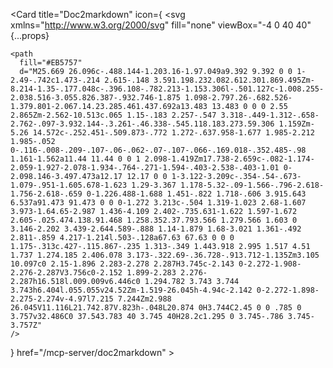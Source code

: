 <Card
  title="Doc2markdown"
  icon={
   <svg
    xmlns="http://www.w3.org/2000/svg"
    fill="none"
    viewBox="-4 0 40 40"
    {...props}
  >
    <path
      fill="#EB5757"
      d="M25.669 26.096c-.488.144-1.203.16-1.97.049a9.392 9.392 0 0 1-2.49-.742c1.473-.214 2.615-.148 3.591.198.232.082.612.301.869.495Zm-8.214-1.35-.177.048c-.396.108-.782.213-1.153.306l-.501.127c-1.008.255-2.038.516-3.055.826.387-.932.746-1.875 1.098-2.797.26-.682.526-1.379.801-2.067.14.23.285.461.437.692a13.483 13.483 0 0 0 2.55 2.865Zm-2.562-10.513c.065 1.15-.183 2.257-.547 3.318-.449-1.312-.658-2.762-.097-3.932.144-.3.261-.46.338-.545.118.183.273.59.306 1.159Zm-5.26 14.572c-.252.451-.509.873-.772 1.272-.637.958-1.677 1.985-2.212 1.985-.052 0-.116-.008-.209-.107-.06-.062-.07-.107-.066-.169.018-.352.485-.98 1.161-1.562a11.44 11.44 0 0 1 2.098-1.419Zm17.738-2.659c-.082-1.174-2.059-1.927-2.078-1.934-.764-.271-1.594-.403-2.538-.403-1.01 0-2.098.146-3.497.473a12.17 12.17 0 0 1-3.122-3.209c-.354-.54-.673-1.079-.951-1.605.678-1.623 1.29-3.367 1.178-5.32-.09-1.566-.796-2.618-1.756-2.618-.659 0-1.226.488-1.688 1.451-.822 1.718-.606 3.915.643 6.537a91.473 91.473 0 0 0-1.272 3.213c-.504 1.319-1.023 2.68-1.607 3.973-1.64.65-2.987 1.436-4.109 2.402-.735.631-1.622 1.597-1.672 2.605-.025.474.138.91.468 1.258.352.37.793.566 1.279.566 1.603 0 3.146-2.202 3.439-2.644.589-.888 1.14-1.879 1.68-3.021 1.361-.492 2.811-.859 4.217-1.214l.503-.128a67.63 67.63 0 0 0 1.175-.313c.427-.115.867-.235 1.313-.349 1.443.918 2.995 1.517 4.51 1.737 1.274.185 2.406.078 3.173-.322.69-.36.728-.913.712-1.135Zm3.105 10.097c0 2.15-1.896 2.283-2.278 2.287H3.745c-2.143 0-2.272-1.908-2.276-2.287V3.756c0-2.152 1.899-2.283 2.276-2.287h16.518l.009.009v6.446c0 1.294.782 3.743 3.744 3.743h6.404l.055.055v24.52Zm-1.519-26.045h-4.94c-2.142 0-2.272-1.898-2.275-2.274v-4.97l7.215 7.244Zm2.988 26.045V11.116L21.742.87V.823h-.048L20.874 0H3.744C2.45 0 0 .785 0 3.757v32.486C0 37.543.783 40 3.745 40H28.2c1.295 0 3.745-.786 3.745-3.757Z"
    />
  </svg>
  }
  href="/mcp-server/doc2markdown"
></Card> 